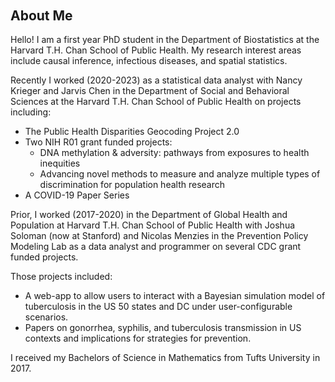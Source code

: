 :::{#hero-heading}
## About Me {style="margin-top: -15px;"}

Hello! I am a first year PhD student in the Department of Biostatistics at the 
Harvard T.H. Chan School of Public Health. My research interest areas
include causal inference, infectious diseases, and spatial statistics.

Recently I worked (2020-2023) as a statistical data analyst with Nancy Krieger and
Jarvis Chen in the Department of Social and Behavioral Sciences at the Harvard
T.H. Chan School of Public Health on 
projects including: 

- The Public Health Disparities Geocoding Project 2.0
- Two NIH R01 grant funded projects: 
  - DNA methylation & adversity: pathways from exposures to health inequities
  - Advancing novel methods to measure and analyze multiple types of discrimination for population health research
- A COVID-19 Paper Series 
:::

Prior, I worked (2017-2020) in the Department of Global Health and 
Population at Harvard T.H. Chan School of Public Health with Joshua Soloman (now
at Stanford) and Nicolas Menzies in the Prevention Policy Modeling Lab as a data
analyst and programmer on several CDC grant funded projects. 

Those projects included: 

  - A web-app to allow users to interact with a Bayesian simulation model of 
  tuberculosis in the US 50 states and DC under user-configurable scenarios. 
  - Papers on gonorrhea, syphilis, and tuberculosis transmission in US contexts
  and implications for strategies for prevention.

I received my Bachelors of Science in Mathematics from Tufts University in 2017.
